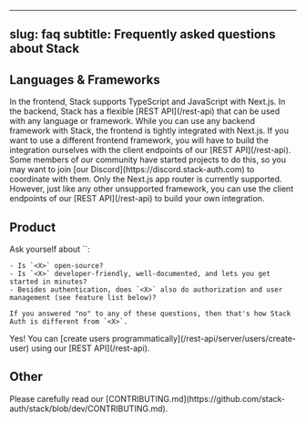 
---
slug: faq
subtitle: Frequently asked questions about Stack
---

## Languages & Frameworks
<AccordionGroup>
  <Accordion title="What languages are supported?">
    In the frontend, Stack supports TypeScript and JavaScript with Next.js. In the backend, Stack has a flexible [REST API](/rest-api) that can be used with any language or framework.
  </Accordion>
  <Accordion title="Can I use Stack with other JavaScript frameworks, like Astro or Angular?">
    While you can use any backend framework with Stack, the frontend is tightly integrated with Next.js. If you want to use a different frontend framework, you will have to build the integration ourselves with the client endpoints of our [REST API](/rest-api). Some members of our community have started projects to do this, so you may want to join [our Discord](https://discord.stack-auth.com) to coordinate with them.
  </Accordion>
  <Accordion title="Can I use Stack with the Next.js pages router?">
    Only the Next.js app router is currently supported. However, just like any other unsupported framework, you can use the client endpoints of our [REST API](/rest-api) to build your own integration.
  </Accordion>
</AccordionGroup>

## Product
<AccordionGroup>
  <Accordion title="How do you compare to <X>?">
    Ask yourself about `<X>`:

    - Is `<X>` open-source?
    - Is `<X>` developer-friendly, well-documented, and lets you get started in minutes?
    - Besides authentication, does `<X>` also do authorization and user management (see feature list below)?
    
    If you answered "no" to any of these questions, then that's how Stack Auth is different from `<X>`.
  </Accordion>
  <Accordion title="Can I migrate my existing userbase to Stack Auth?">
    Yes! You can [create users programmatically](/rest-api/server/users/create-user) using our [REST API](/rest-api).
  </Accordion>
</AccordionGroup>

## Other
<AccordionGroup>
  <Accordion title="How can I contribute?">
    Please carefully read our [CONTRIBUTING.md](https://github.com/stack-auth/stack/blob/dev/CONTRIBUTING.md). 
  </Accordion>
</AccordionGroup>
